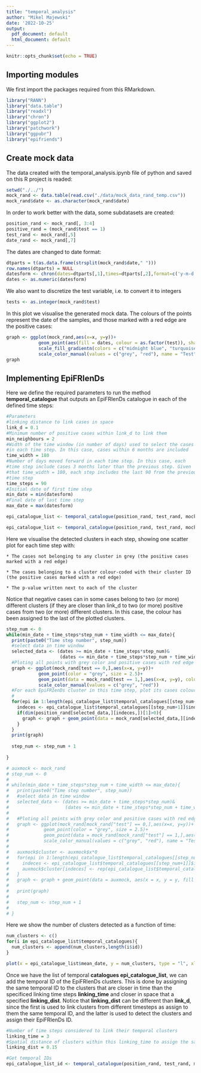 ```yaml
---
title: "temporal_analysis"
author: "Mikel Majewski"
date: '2022-10-25'
output:
  pdf_document: default
  html_document: default
---
```


```r
knitr::opts_chunk$set(echo = TRUE)
```

## Importing modules

We first import the packages required from this RMarkdown.

```r
library("RANN")
library("data.table")
library("readxl")
library("chron")
library("ggplot2")
library("patchwork")
library("ggpubr")
library("epifriends")
```

## Create mock data 

The data created with the temporal_analysis.ipynb file of python and saved on this R project is readed:


```r
setwd("./../")
mock_rand <- data.table(read.csv("./data/mock_data_rand_temp.csv"))
mock_rand$date <- as.character(mock_rand$date)
```

In order to work better with the data, some subdatasets are created:

```r
position_rand <- mock_rand[, 3:4]
positive_rand = (mock_rand$test == 1)
test_rand <- mock_rand[,5]
date_rand <- mock_rand[,7]
```

The dates are changed to date format:

```r
dtparts = t(as.data.frame(strsplit(mock_rand$date," ")))
row.names(dtparts) = NULL
datesform <- chron(dates=dtparts[,1],times=dtparts[,2],format=c('y-m-d','h:m:s'))
dates <- as.numeric(datesform)
```

We also want to discretize the test variable, i.e. to convert it to integers

```r
tests <- as.integer(mock_rand$test)
```

In this plot we visualise the generated mock data. The colours of the points represent the date of the samples, and those marked with a red edge are the positive cases:

```r
graph <- ggplot(mock_rand,aes(x=x, y=y))+
            geom_point(aes(fill = dates, colour = as.factor(test)), shape = 21, size = 2.5)+
            scale_fill_gradientn(colors = c("midnight blue", "turquoise", "yellow"))+
            scale_color_manual(values = c("grey", "red"), name = "Test", labels = c("Negative","Positive"))
graph
```

## Implementing EpiFRIenDs

Here we define the required parameters to run the method **temporal_catalogue** that outputs an EpiFRIenDs catalogue in each of the defined time steps:

```r
#Parameters
#linking distance to link cases in space
link_d = 0.1
#Minimum number of positive cases within link_d to link them
min_neighbours = 2
#Width of the time window (in number of days) used to select the cases 
#in each time step. In this case, cases within 6 months are included
time_width = 180
#Number of days moved forward in each time step. In this case, each 
#time step include cases 3 months later than the previous step. Given 
#that time_width = 180, each step includes the last 90 from the previous 
#time step
time_steps = 90
#Initial date of first time step
min_date = min(datesform)
#Final date of last time step
max_date = max(datesform)
```

```r
epi_catalogue_list <- temporal_catalogue(position_rand, test_rand, mock_rand$date, link_d, min_neighbours, time_width, min_date, max_date, time_steps, add_temporal_id = FALSE)
```

```r
epi_catalogue_list <- temporal_catalogue(position_rand, test_rand, mock_rand$date, link_d, min_neighbours, time_width, min_date, max_date, time_steps, add_temporal_id = TRUE, linking_time = 3, linking_dist = 0.15, get_timelife = TRUE)
```

Here we visualise the detected clusters in each step, showing one scatter plot for each time step with:

    * The cases not belonging to any cluster in grey (the positive cases marked with a red edge)

    * The cases belonging to a cluster colour-coded with their cluster ID (the positive cases marked with a red edge)

    * The p-value written next to each of the cluster

Notice that negative cases can in some cases belong to two (or more) different clusters (if they are closer than link_d to two (or more) positive cases from two (or more) different clusters. In this case, the colour has been assigned to the last of the plotted clusters.

```r
step_num <- 0
while(min_date + time_steps*step_num + time_width <= max_date){
  print(paste0("Time step number", step_num)) 
  #select data in time window
  selected_data <- (dates >= min_date + time_steps*step_num)&
                    (dates <= min_date + time_steps*step_num + time_width)
  #Ploting all points with grey color and positive cases with red edge
  graph <- ggplot(mock_rand[test == 0,],aes(x=x, y=y))+
            geom_point(color = "grey", size = 2.5)+
            geom_point(data = mock_rand[test == 1,],aes(x=x, y=y), colour = "red", shape=21, fill = "grey", size = 2.5)+
            scale_color_manual(values = c("grey", "red"))
  #For each EpiFRIenDs cluster in this time step, plot its cases colour coded by the mean positivity rate
  # 
  for(epi in 1:length(epi_catalogue_list$temporal_catalogues[[step_num+1]]$id)){
    indeces <- epi_catalogue_list$temporal_catalogues[[step_num+1]]$indeces[[epi]]
    if(dim(position_rand[selected_data,][indeces,])[1]>0){
      graph <- graph + geom_point(data = mock_rand[selected_data,][indeces,], aes(x = x, y = y, colour = as.factor(test)), shape = 21, size = 2.5, fill = as.integer(epi_catalogue_list$temporal_catalogues[[step_num+1]]$id[[epi]]))
    }
  }
  print(graph)
  
  step_num <- step_num + 1
  
}
```

```r
# auxmock <- mock_rand
# step_num <- 0
# 
# while(min_date + time_steps*step_num + time_width <= max_date){
#   print(paste0("Time step number", step_num)) 
#   #select data in time window
#   selected_data <- (dates >= min_date + time_steps*step_num)&
#                     (dates <= min_date + time_steps*step_num + time_width)
#   
#   #Ploting all points with grey color and positive cases with red edge
#   graph <- ggplot(mock_rand[mock_rand["test"] == 0,],aes(x=x, y=y))+
#             geom_point(color = "grey", size = 2.5)+
#             geom_point(data = mock_rand[mock_rand["test"] == 1,],aes(x=x, y=y), colour = "red", shape=21, fill = "grey", size = 2.5)+
#             scale_color_manual(values = c("grey", "red"), name = "Test", labels = c("Negative","Positive"))
#   
#   auxmock$cluster <- auxmock$x*0
#   for(epi in 1:length(epi_catalogue_list$temporal_catalogues[[step_num+1]]$id)){
#     indeces <- epi_catalogue_list$temporal_catalogues[[step_num+1]]$indeces[[epi]]
#     auxmock$cluster[indeces] <- rep(epi_catalogue_list$temporal_catalogues[[step_num+1]]$id[[epi]],length(indeces))
#   }
#   graph <- graph + geom_point(data = auxmock, aes(x = x, y = y, fill = as.factor(cluster), colour = as.factor(test)), shape = 21, size = 2.5)
# 
#   print(graph)
#   
#   step_num <- step_num + 1
#   
# }
```

Here we show the number of clusters detected as a function of time: 

```r
num_clusters <- c()
for(i in epi_catalogue_list$temporal_catalogues){
  num_clusters <- append(num_clusters,length(i$id))
}

plot(x = epi_catalogue_list$mean_date, y = num_clusters, type = "l", xlab = "Dates", ylab = "Number of clusters")
```

Once we have the list of temporal **catalogues epi_catalogue_list**, we can add the temporal ID of the EpiFRIenDs clusters. This is done by assigning the same temporal ID to the clusters that are closer in time than the specificed linking time steps **linking_time** and closer in space that a specified **linking_dist**. Notice that **linking_dist** can be different than **link_d**, since the first is used to link clusters from different timesteps as assign to them the same temporal ID, and the latter is used to detect the clusters and assign their EpiFRIenDs ID.


```r
#Number of time steps considered to link their temporal clusters
linking_time = 3
#Spatial distance of clusters within this linking_time to assign the same temporal ID
linking_dist = 0.15

#Get temporal IDs
epi_catalogue_list_id <- temporal_catalogue(position_rand, test_rand, mock_rand$date, link_d, min_neighbours, time_width, min_date, max_date, time_steps, add_temporal_id = TRUE, linking_time = linking_time, linking_dist = linking_dist, get_timelife = TRUE)
```






